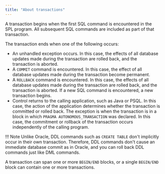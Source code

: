 ```yaml
---
title: "About transactions"
---
```


A transaction begins when the first SQL command is encountered in the SPL program. All subsequent SQL commands are included as part of that transaction. 

The transaction ends when one of the following occurs:  

-   An unhandled exception occurs. In this case, the effects of all database updates made during the transaction are rolled back, and the transaction is aborted.
-   A `COMMIT` command is encountered. In this case, the effect of all database updates made during the transaction become permanent.
-   A `ROLLBACK` command is encountered. In this case, the effects of all database updates made during the transaction are rolled back, and the transaction is aborted. If a new SQL command is encountered, a new transaction begins.
-   Control returns to the calling application, such as Java or PSQL. In this case, the action of the application determines whether the transaction is committed or rolled back. The exception is when the transaction is in a block in which `PRAGMA AUTONOMOUS_TRANSACTION` was declared. In this case, the commitment or rollback of the transaction occurs independently of the calling program.

!!! Note
    Unlike Oracle, DDL commands such as `CREATE TABLE` don't implicitly occur in their own transaction. Therefore, DDL commands don't cause an immediate database commit as in Oracle, and you can roll back DDL commands just like DML commands.

A transaction can span one or more `BEGIN/END` blocks, or a single `BEGIN/END` block can contain one or more transactions.
